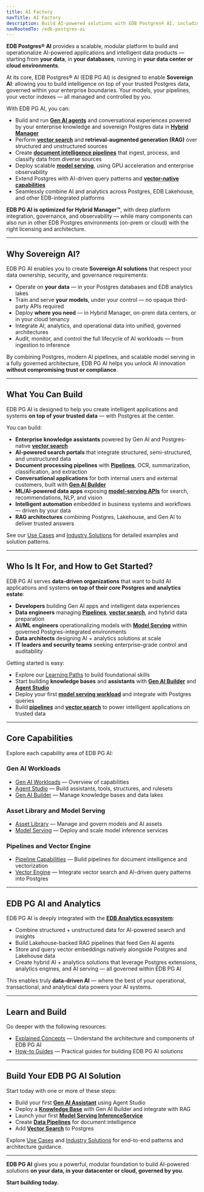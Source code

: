 ```yaml
---
title: AI Factory
navTitle: AI Factory
description: Build AI-powered solutions with EDB Postgres® AI, including Gen AI, vector search, model serving, pipelines, and Postgres integration. Start here to explore concepts, learning paths, use cases, and tutorials.
navRootedTo: /edb-postgres-ai
---
```


**EDB Postgres® AI** provides a scalable, modular platform to build and operationalize AI-powered applications and intelligent data products — starting from **your data**, in **your databases**, running in **your data center or cloud environments**.

At its core, EDB Postgres® AI (EDB PG AI) is designed to enable **Sovereign AI**: allowing you to build intelligence on top of your trusted Postgres data, governed within your enterprise boundaries. Your models, your pipelines, your vector indexes — all managed and controlled by you.

With EDB PG AI, you can:

-   Build and run [**Gen AI agents**](./gen-ai/agent-studio) and conversational experiences powered by your enterprise knowledge and sovereign Postgres data in [**Hybrid Manager**](/edb-postgres-ai/1.2/hybrid-manager/ai-factory/)
-   Perform [**vector search**](./vector-engine) and **retrieval-augmented generation (RAG)** over structured and unstructured sources
-   Create [**document intelligence pipelines**](./pipeline) that ingest, process, and classify data from diverse sources
-   Deploy scalable [**model serving**](model/serving/), using GPU acceleration and enterprise observability
-   Extend Postgres with AI-driven query patterns and [**vector-native capabilities**](./vector-engine)
-   Seamlessly combine AI and analytics across Postgres, EDB Lakehouse, and other EDB-integrated platforms

**EDB PG AI is optimized for Hybrid Manager™**, with deep platform integration, governance, and observability — while many components can also run in other EDB Postgres environments (on-prem or cloud) with the right licensing and architecture.

* * *

## Why Sovereign AI?

EDB PG AI enables you to create **Sovereign AI solutions** that respect your data ownership, security, and governance requirements:

-   Operate on **your data** — in your Postgres databases and EDB analytics lakes
-   Train and serve **your models**, under your control — no opaque third-party APIs required
-   Deploy **where you need** — in Hybrid Manager, on-prem data centers, or in your cloud tenancy
-   Integrate AI, analytics, and operational data into unified, governed architectures
-   Audit, monitor, and control the full lifecycle of AI workloads — from ingestion to inference

By combining Postgres, modern AI pipelines, and scalable model serving in a fully governed architecture, EDB PG AI helps you unlock AI innovation **without compromising trust or compliance**.

* * *

## What You Can Build

EDB PG AI is designed to help you create intelligent applications and systems **on top of your trusted data** — with Postgres at the center.

You can build:

-   **Enterprise knowledge assistants** powered by Gen AI and Postgres-native [**vector search**](./vector-engine)
-   **AI-powered search portals** that integrate structured, semi-structured, and unstructured data
-   **Document processing pipelines** with [**Pipelines**](./pipeline), OCR, summarization, classification, and extraction
-   **Conversational applications** for both internal users and external customers, built with [**Gen AI Builder**](./gen-ai/builder)
-   **ML/AI-powered data apps** exposing [**model-serving APIs**](model/serving/) for search, recommendations, NLP, and vision
-   **Intelligent automation** embedded in business systems and workflows — driven by your data
-   **RAG architectures** combining Postgres, Lakehouse, and Gen AI to deliver trusted answers

See our [Use Cases](./learn/use-cases.mdx) and [Industry Solutions](./learn/solutions.mdx) for detailed examples and solution patterns.

* * *

## Who Is It For, and How to Get Started?

EDB PG AI serves **data-driven organizations** that want to build AI applications and systems **on top of their core Postgres and analytics estate**:

-   **Developers** building Gen AI apps and intelligent data experiences
-   **Data engineers** managing [**Pipelines**](./pipeline), [**vector search**](./vector-engine), and hybrid data preparation
-   **AI/ML engineers** operationalizing models with [**Model Serving**](model/serving/) within governed Postgres-integrated environments
-   **Data architects** designing AI + analytics solutions at scale
-   **IT leaders and security teams** seeking enterprise-grade control and auditability

Getting started is easy:

-   Explore our [Learning Paths](./learn/paths) to build foundational skills
-   Start building **knowledge bases** and **assistants** with [**Gen AI Builder**](./gen-ai/builder) and [**Agent Studio**](./gen-ai/agent-studio)
-   Deploy your first [**model serving workload**](model/serving/) and integrate with Postgres queries
-   Build [**pipelines**](./pipeline) and [**vector search**](./vector-engine) to power intelligent applications on trusted data

* * *

## Core Capabilities

Explore each capability area of EDB PG AI:

### Gen AI Workloads

-   [Gen AI Workloads](./gen-ai) — Overview of capabilities
-   [Agent Studio](./gen-ai/agent-studio) — Build assistants, tools, structures, and rulesets
-   [Gen AI Builder](./gen-ai/builder) — Manage knowledge bases and data lakes

### Asset Library and Model Serving

-   [Asset Library](model/library/) — Manage and govern models and AI assets
-   [Model Serving](model/serving/) — Deploy and scale model inference services

### Pipelines and Vector Engine

-   [Pipeline Capabilities](./pipeline) — Build pipelines for document intelligence and vectorization
-   [Vector Engine](./vector-engine) — Integrate vector search and AI-driven query patterns into Postgres

* * *

## EDB PG AI and Analytics

EDB PG AI is deeply integrated with the [**EDB Analytics ecosystem**](/edb-postgres-ai/1.2/analytics/):

-   Combine structured + unstructured data for AI-powered search and insights
-   Build Lakehouse-backed RAG pipelines that feed Gen AI agents
-   Store and query vector embeddings natively alongside Postgres and Lakehouse data
-   Create hybrid AI + analytics solutions that leverage Postgres extensions, analytics engines, and AI serving — all governed within EDB PG AI

This enables truly **data-driven AI** — where the best of your operational, transactional, and analytical data powers your AI systems.

* * *

## Learn and Build

Go deeper with the following resources:

-   [Explained Concepts](./learn/explained) — Understand the architecture and components of EDB PG AI
-   [How-to Guides](./learn/how-to/gen-ai) — Practical guides for building EDB PG AI solutions

* * *

## Build Your EDB PG AI Solution

Start today with one or more of these steps:

-   Build your first [**Gen AI Assistant**](./gen-ai/agent-studio) using Agent Studio
-   Deploy a [**Knowledge Base**](./gen-ai/builder) with Gen AI Builder and integrate with RAG
-   Launch your first [**Model Serving InferenceService**](model/serving/)
-   Create [**Data Pipelines**](./pipeline) for document intelligence
-   Add [**Vector Search**](./vector-engine) to Postgres

Explore [Use Cases](./learn/use-cases.mdx) and [Industry Solutions](./learn/solutions.mdx) for end-to-end patterns and architecture guidance.

* * *

**EDB PG AI** gives you a powerful, modular foundation to build AI-powered solutions **on your data, in your datacenter or cloud, governed by you**.

**Start building today.**
